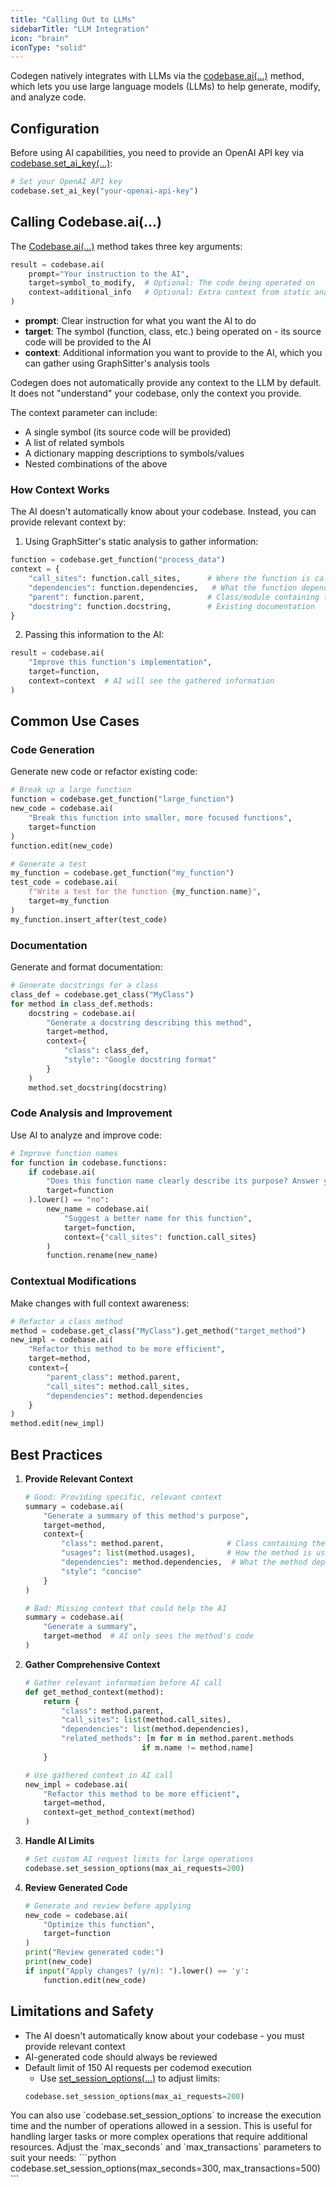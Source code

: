 ```yaml
---
title: "Calling Out to LLMs"
sidebarTitle: "LLM Integration"
icon: "brain"
iconType: "solid"
---
```


Codegen natively integrates with LLMs via the [codebase.ai(...)](../api-reference/core/Codebase#ai) method, which lets you use large language models (LLMs) to help generate, modify, and analyze code.

## Configuration

Before using AI capabilities, you need to provide an OpenAI API key via [codebase.set_ai_key(...)](../api-reference/core/Codebase#set-ai-key):

```python
# Set your OpenAI API key
codebase.set_ai_key("your-openai-api-key")
```

## Calling Codebase.ai(...)

The [Codebase.ai(...)](../api-reference/core/Codebase#ai) method takes three key arguments:

```python
result = codebase.ai(
    prompt="Your instruction to the AI",
    target=symbol_to_modify,  # Optional: The code being operated on
    context=additional_info   # Optional: Extra context from static analysis
)
```

- **prompt**: Clear instruction for what you want the AI to do
- **target**: The symbol (function, class, etc.) being operated on - its source code will be provided to the AI
- **context**: Additional information you want to provide to the AI, which you can gather using GraphSitter's analysis tools

<Note>
  Codegen does not automatically provide any context to the LLM by default. It
  does not "understand" your codebase, only the context you provide.
</Note>

The context parameter can include:

- A single symbol (its source code will be provided)
- A list of related symbols
- A dictionary mapping descriptions to symbols/values
- Nested combinations of the above

### How Context Works

The AI doesn't automatically know about your codebase. Instead, you can provide relevant context by:

1. Using GraphSitter's static analysis to gather information:

```python
function = codebase.get_function("process_data")
context = {
    "call_sites": function.call_sites,      # Where the function is called
    "dependencies": function.dependencies,   # What the function depends on
    "parent": function.parent,              # Class/module containing the function
    "docstring": function.docstring,        # Existing documentation
}
```

2. Passing this information to the AI:

```python
result = codebase.ai(
    "Improve this function's implementation",
    target=function,
    context=context  # AI will see the gathered information
)
```

## Common Use Cases

### Code Generation

Generate new code or refactor existing code:

```python
# Break up a large function
function = codebase.get_function("large_function")
new_code = codebase.ai(
    "Break this function into smaller, more focused functions",
    target=function
)
function.edit(new_code)

# Generate a test
my_function = codebase.get_function("my_function")
test_code = codebase.ai(
    f"Write a test for the function {my_function.name}",
    target=my_function
)
my_function.insert_after(test_code)
```

### Documentation

Generate and format documentation:

```python
# Generate docstrings for a class
class_def = codebase.get_class("MyClass")
for method in class_def.methods:
    docstring = codebase.ai(
        "Generate a docstring describing this method",
        target=method,
        context={
            "class": class_def,
            "style": "Google docstring format"
        }
    )
    method.set_docstring(docstring)
```

### Code Analysis and Improvement

Use AI to analyze and improve code:

```python
# Improve function names
for function in codebase.functions:
    if codebase.ai(
        "Does this function name clearly describe its purpose? Answer yes/no",
        target=function
    ).lower() == "no":
        new_name = codebase.ai(
            "Suggest a better name for this function",
            target=function,
            context={"call_sites": function.call_sites}
        )
        function.rename(new_name)
```

### Contextual Modifications

Make changes with full context awareness:

```python
# Refactor a class method
method = codebase.get_class("MyClass").get_method("target_method")
new_impl = codebase.ai(
    "Refactor this method to be more efficient",
    target=method,
    context={
        "parent_class": method.parent,
        "call_sites": method.call_sites,
        "dependencies": method.dependencies
    }
)
method.edit(new_impl)
```

## Best Practices

1. **Provide Relevant Context**

   ```python
   # Good: Providing specific, relevant context
   summary = codebase.ai(
       "Generate a summary of this method's purpose",
       target=method,
       context={
           "class": method.parent,              # Class containing the method
           "usages": list(method.usages),       # How the method is used
           "dependencies": method.dependencies,  # What the method depends on
           "style": "concise"
       }
   )

   # Bad: Missing context that could help the AI
   summary = codebase.ai(
       "Generate a summary",
       target=method  # AI only sees the method's code
   )
   ```

2. **Gather Comprehensive Context**

   ```python
   # Gather relevant information before AI call
   def get_method_context(method):
       return {
           "class": method.parent,
           "call_sites": list(method.call_sites),
           "dependencies": list(method.dependencies),
           "related_methods": [m for m in method.parent.methods
                             if m.name != method.name]
       }

   # Use gathered context in AI call
   new_impl = codebase.ai(
       "Refactor this method to be more efficient",
       target=method,
       context=get_method_context(method)
   )
   ```

3. **Handle AI Limits**

   ```python
   # Set custom AI request limits for large operations
   codebase.set_session_options(max_ai_requests=200)
   ```

4. **Review Generated Code**
   ```python
   # Generate and review before applying
   new_code = codebase.ai(
       "Optimize this function",
       target=function
   )
   print("Review generated code:")
   print(new_code)
   if input("Apply changes? (y/n): ").lower() == 'y':
       function.edit(new_code)
   ```

## Limitations and Safety

- The AI doesn't automatically know about your codebase - you must provide relevant context
- AI-generated code should always be reviewed
- Default limit of 150 AI requests per codemod execution
  - Use [set_session_options(...)](../api-reference/core/Codebase#set-session-options) to adjust limits:
  ```python
  codebase.set_session_options(max_ai_requests=200)
  ```
<Note>
  You can also use `codebase.set_session_options` to increase the execution time and the number of operations allowed in a session. This is useful for handling larger tasks or more complex operations that require additional resources. Adjust the `max_seconds` and `max_transactions` parameters to suit your needs:
  ```python
  codebase.set_session_options(max_seconds=300, max_transactions=500)
  ```
</Note>